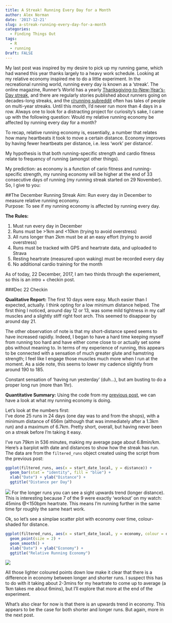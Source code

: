 ```yaml
---
title: A Streak! Running Every Day for a Month
author: Alex Norman
date: '2017-12-21'
slug: a-streak-running-every-day-for-a-month
categories:
  - Finding Things Out
tags:
  - R
  - running
Draft: FALSE
---
```

My last post was inspired by my desire to pick up my running game, which had waned this year thanks largely to a heavy work schedule. Looking at my relative economy inspired me to do a little experiment. In the recreational running world, running every day is known as a 'streak'. The online magazine, Runner's World has a yearly [Thanksgiving-to-New-Year's-Day streak](https://www.runnersworld.com/rwrunstreak), and there are regularly stories published about runners going on decades-long streaks, and the [r/running subreddit]() often has tales of people on multi-year streaks. Until this month, I'd never run more than 4 days in a row. Always one to look for a distracting project for curiosity's sake, I came up with the following question: Would my relative running economy be affected by running every day for a month?

To recap, relative running economy is, essentially, a number that relates how many heartbeats it took to move a certain distance. Economy improves by having fewer heartbeats per distance, i.e. less 'work' per distance'.

My hypothesis is that both running-specific strength and cardio fitness relate to frequency of running (amongst other things). 

My prediction: as economy is a function of cario fitness and running-specific strength, my running economy will be higher at the end of 33 consecutive days of running (my running streak started on 29 November). So, I give to you:

##The December Running Streak
Aim: Run every day in December to measure relative running economy.  
Purpose: To see if my running economy is affected by running every day.

**The Rules:**    

1. Must run every day in December
1. Runs must be >1km and <10km (trying to avoid overstress)
1. All runs longer than 2km must be at an easy effort (trying to avoid overstress) 
1. Runs must be tracked with GPS and heartrate data, and uploaded to Strava
1. Resting heartrate (measured upon waking) must be recorded every day
1. No additional cardio training for the month

As of today, 22 December, 2017, I am two thirds through the experiement, so this is an intro + checkin post.

###Dec 22 Checkin

**Qualitative Report:** The first 10 days were easy. Much easier than I expected, actually. I think opting for a low minimum distance helped. The first thing I noticed, around day 12 or 13, was some mild tightness in my calf muscles and a slightly stiff right foot arch. This seemed to disappear by around day 21. 

The other observation of note is that my short-distance speed seems to have increased rapidly. Indeed, I began to have a hard time keeping myself from running too hard and have either come close to or actually set some pbs without meaning to. In terms of my experience of running, this appears to be connected with a sensation of much greater glute and hamstring strength; I feel like I engage those muscles much more when I run at the moment. As a side note, this seems to lower my cadence slightly from around 190 to 185.

Constant sensation of 'having run yesterday' (duh...), but am busting to do a proper long run (more than 1hr).

**Quantitative Summary:** Using the code from my [previous post](), we can have a look at what my running economy is doing.

Let's look at the numbers first:  
I've done 25 runs in 24 days (one day was to and from the shops), with a minimum distance of 656m (although that was immediately after a 1.3km run) and a maximum of 6.7km. Pretty short, overall, but having never been on a streak before I'm taking it easy.

I've run 79km in 536 minutes, making my average page about 6.8min/km.
Here's a barplot with date and distances to show how the streak has run. The data are from the `filtered_runs` object created using the script from the previous post:
``` r
ggplot(filtered_runs, aes(x = start_date_local, y = distance)) + 
  geom_bar(stat = "identity", fill = "blue") +
  xlab("Date") + ylab("Distance") +
  ggtitle("Distance per Day")
```
![](/img/22nd_distance.jpeg)
For the longer runs you can see a sight upwards trend (longer distance). This is interesting because 7 of the 9 were exactly 'workout' on my watch: 45mins @<150bpm heartrate. This means I'm running further in the same time fpr roughly the same heart work. 

Ok, so let's see a simplae scatter plot with economy over time, colour-shaded for distance.
``` r
ggplot(filtered_runs, aes(x = start_date_local, y = economy, colour = distance)) +
  geom_point(size = 2) +
  geom_smooth() +
  xlab("Date") + ylab("Economy") + 
  ggtitle("Relative Running Economy")
```
![](/img/22nd_economy.jpeg)

All those lighter coloured points down low make it clear that there is a difference in economy between longer and shorter runs. I suspect this has to do with it taking about 2-3mins for my heartrate to come up to average (a 1km takes me about 6mins), but I'll explore that more at the end of the experiment. 

What's also clear for now is that there is an upwards trend in economy. This appears to be the case for both shorter and longer runs. But again, more in the next post.